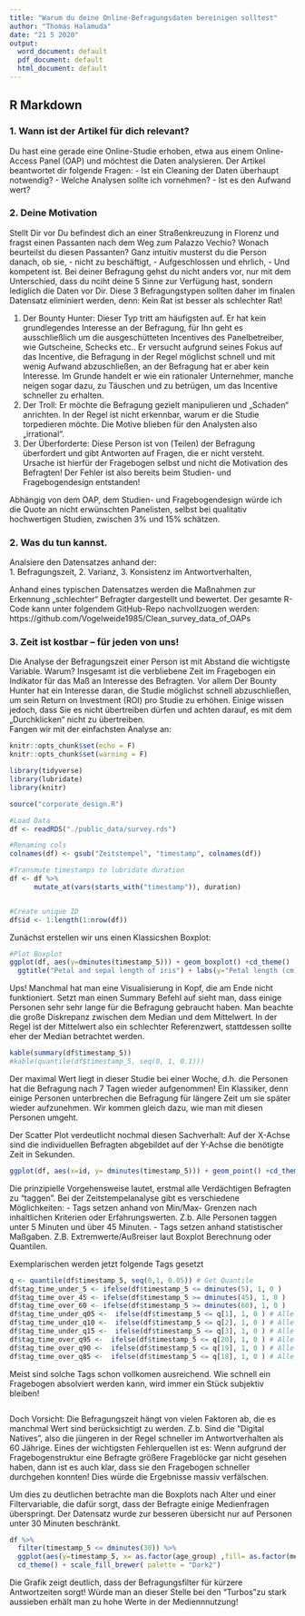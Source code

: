 ```yaml
---
title: "Warum du deine Online-Befragungsdaten bereinigen solltest"
author: "Thomas Halamuda"
date: "21 5 2020"
output:
  word_document: default
  pdf_document: default
  html_document: default
---
```




## R Markdown

### 1. Wann ist der Artikel für dich relevant?
Du hast eine gerade eine Online-Studie erhoben, etwa aus einem Online-Access Panel (OAP) und möchtest die Daten analysieren. Der Artikel beantwortet dir folgende Fragen:
-	Ist ein Cleaning der Daten überhaupt notwendig?
-	Welche Analysen sollte ich vornehmen?
-	Ist es den Aufwand wert?


### 2. Deine Motivation
Stellt Dir vor Du befindest dich an einer Straßenkreuzung in Florenz und fragst einen Passanten nach dem Weg zum Palazzo Vechio? Wonach beurteilst du diesen Passanten? Ganz intuitiv musterst du die Person danach, ob sie, 
-	nicht zu beschäftigt, 
-	Aufgeschlossen und ehrlich,
-	Und kompetent ist.
Bei deiner Befragung gehst du nicht anders vor, nur mit dem Unterschied, dass du nciht deine 5 Sinne zur Verfügung hast, sondern lediglich die Daten vor Dir. Diese 3 Befragungstypen sollten daher im finalen Datensatz eliminiert werden, denn:  Kein Rat ist besser als schlechter Rat!

1.	Der Bounty Hunter: Dieser Typ tritt am häufigsten auf. Er hat kein grundlegendes Interesse an der Befragung, für Ihn geht es ausschließlich um die ausgeschütteten Incentives des Panelbetreiber, wie Gutscheine, Schecks etc..
Er versucht aufgrund seines Fokus auf das Incentive, die Befragung in der Regel möglichst schnell und mit wenig Aufwand abzuschließen, an der Befragung hat er aber kein Interesse.  Im Grunde handelt er wie ein rationaler Unternehmer, manche neigen sogar dazu, zu Täuschen und zu betrügen, um das Incentive schneller zu erhalten. 
2.	Der Troll: Er möchte die Befragung gezielt manipulieren und „Schaden“ anrichten. In der Regel ist nicht erkennbar, warum er die Studie torpedieren möchte. Die Motive blieben für den Analysten also „irrational“.
3.	Der Überforderte: Diese Person ist von (Teilen) der Befragung überfordert und gibt Antworten auf Fragen, die er nicht versteht. Ursache ist hierfür der Fragebogen selbst und nicht die Motivation des Befragten! Der Fehler ist also bereits beim Studien- und Fragebogendesign entstanden!

Abhängig von dem OAP, dem Studien- und Fragebogendesign würde ich die Quote an nicht erwünschten Panelisten, selbst bei qualitativ hochwertigen Studien, zwischen 3% und 15% schätzen. 



### 2. Was du tun kannst.

Analsiere den Datensatzes anhand der:  
1. Befragungszeit,
2. Varianz,
3. Konsistenz im Antwortverhalten,

Anhand eines typischen Datensatzes werden die Maßnahmen zur Erkennung „schlechter“ Befragter dargestellt und bewertet. Der gesamte R-Code kann unter folgendem GitHub-Repo nachvollzuogen werden: 
https://github.com/Vogelweide1985/Clean_survey_data_of_OAPs


### 3. Zeit ist kostbar – für jeden von uns!

Die Analyse der Befragungszeit einer Person ist mit Abstand die wichtigste Variable. Warum? Insgesamt ist die verbliebene Zeit im Fragebogen ein Indikator für das Maß an Interesse des Befragten. Vor allem Der Bounty Hunter hat ein Interesse daran, die Studie möglichst schnell abzuschließen, um sein Return on Investment (ROI) pro Studie zu erhöhen. Einige wissen jedoch, dass Sie es nicht übertreiben dürfen und achten darauf, es mit dem „Durchklicken“ nicht zu übertreiben.  
Fangen wir mit der einfachsten Analyse an: 


```r
knitr::opts_chunk$set(echo = F)
knitr::opts_chunk$set(warning = F)
```

```r

library(tidyverse)
library(lubridate)
library(knitr)

source("corporate_design.R")

#Load Data
df <- readRDS("./public_data/survey.rds")

```


```r
#Renaming cols
colnames(df) <- gsub("Zeitstempel", "timestamp", colnames(df))

#Transmute timestamps to lubridate duration
df <- df %>%
      mutate_at(vars(starts_with("timestamp")), duration) 


#Create unique ID
df$id <- 1:length(1:nrow(df))
```

Zunächst erstellen wir uns einen Klassicshen Boxplot:

```r

#Plot Boxplot
ggplot(df, aes(y=dminutes(timestamp_5))) + geom_boxplot() +cd_theme()  + scale_colour_manual("red", aesthetics = c("colour", "fill")) + 
  ggtitle("Petal and sepal length of iris") + labs(y="Petal length (cm)", x = "Sepal length (cm)")
```

Ups! Manchmal hat man eine Visualisierung in Kopf, die am Ende nicht funktioniert. Setzt man einen Summary Befehl auf sieht man, dass einige Personen sehr sehr lange für die Befragung gebraucht haben. 
Man beachte die große Diskrepanz zwischen dem Median und dem Mittelwert. In der Regel ist der Mittelwert also ein schlechter Referenzwert, stattdessen sollte eher der Median betrachtet werden. 
```r
kable(summary(df$timestamp_5))
#kable(quantile(df$timestamp_5, seq(0, 1, 0.1)))
```

Der maximal Wert liegt in dieser Studie bei einer Woche, d.h. die Personen hat die Befragung nach 7 Tagen wieder aufgenommen! Ein Klassiker, denn einige Personen unterbrechen die Befragung für längere Zeit um sie später wieder aufzunehmen. Wir kommen gleich dazu, wie man mit diesen Personen umgeht.

Der Scatter Plot verdeutlicht nochmal diesen Sachverhalt: Auf der X-Achse sind die individuellen Befragten abgebildet auf der Y-Achse die benötigte Zeit in Sekunden.
```r
ggplot(df, aes(x=id, y= dminutes(timestamp_5))) + geom_point() +cd_theme() 
```

Die prinzipielle Vorgehensweise lautet, erstmal alle Verdächtigen Befragten zu "taggen". Bei der Zeitstempelanalyse gibt es verschiedene Möglichkeiten:
- Tags setzen anhand von Min/Max- Grenzen nach inhaltlichen Kriterien oder Erfahrungswerten. Z.b. Alle Personen taggen unter 5 Minuten und über 45 Minuten. 
- Tags setzen anhand statistischer Maßgaben. Z.B. Extremwerte/Außreiser laut Boxplot Berechnung oder Quantilen.

Exemplarischen werden jetzt folgende Tags gesetzt

```r
q <- quantile(df$timestamp_5, seq(0,1, 0.05)) # Get Quantile
df$tag_time_under_5 <- ifelse(df$timestamp_5 <= dminutes(5), 1, 0 )
df$tag_time_over_45 <- ifelse(df$timestamp_5 >= dminutes(45), 1, 0 )
df$tag_time_over_60 <- ifelse(df$timestamp_5 >= dminutes(60), 1, 0 )
df$tag_time_under_q05 <-  ifelse(df$timestamp_5 <= q[1], 1, 0 ) # Alle im unteren 5% Quantil
df$tag_time_under_q10 <-  ifelse(df$timestamp_5 <= q[2], 1, 0 ) # Alle im unteren 10% Quantil
df$tag_time_under_q15 <-  ifelse(df$timestamp_5 <= q[3], 1, 0 ) # Alle im unteren 1% Quantil
df$tag_time_over_q95 <-  ifelse(df$timestamp_5 <= q[20], 1, 0 ) # Alle im unteren 1% Quantil
df$tag_time_over_q90 <-  ifelse(df$timestamp_5 <= q[19], 1, 0 ) # Alle im unteren 1% Quantil
df$tag_time_over_q85 <-  ifelse(df$timestamp_5 <= q[18], 1, 0 ) # Alle im unteren 1% Quantil
```

Meist sind solche Tags schon vollkomen ausreichend. Wie schnell ein Fragebogen absolviert werden kann, wird immer ein Stück subjektiv bleiben!

```r

```


Doch Vorsicht: Die Befragungszeit hängt von vielen Faktoren ab, die es manchmal Wert sind berücksichtigt zu werden. Z.b. Sind die "Digital Natives", also die jüngeren in der Regel schneller im Antwortverhalten als 60 Jährige. Eines der wichtigsten Fehlerquellen ist es: Wenn aufgrund der Fragebogenstruktur eine Befragte größere Frageblöcke gar nicht gesehen haben, dann ist es auch klar, dass sie den Fragebogen schneller durchgehen konnten! Dies würde die Ergebnisse massiv verfälschen. 

Um dies zu deutlichen betrachte man die Boxplots nach Alter und einer Filtervariable, die dafür sorgt, dass der Befragte einige Medienfragen überspringt. Der Datensatz wurde zur besseren übersicht nur auf Personen unter 30 Minuten beschränkt.



```r
df %>%
  filter(timestamp_5 <= dminutes(30)) %>%
  ggplot(aes(y=timestamp_5, x= as.factor(age_group) ,fill= as.factor(media_filter))) + geom_boxplot()  +
  cd_theme() + scale_fill_brewer( palette = "Dark2")


```

Die Grafik zeigt deutlich, dass der Befragungsfilter für kürzere Antwortzeiten sorgt! Würde man an dieser Stelle bei den "Turbos"zu stark aussieben erhält man zu hohe Werte in der Mediennnutzung! 